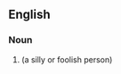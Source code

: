 ==English==

===Noun===
{{en-noun|silly billies}}

# {{alternative spelling of|[[Silly Billy]]}} (a silly or foolish person)